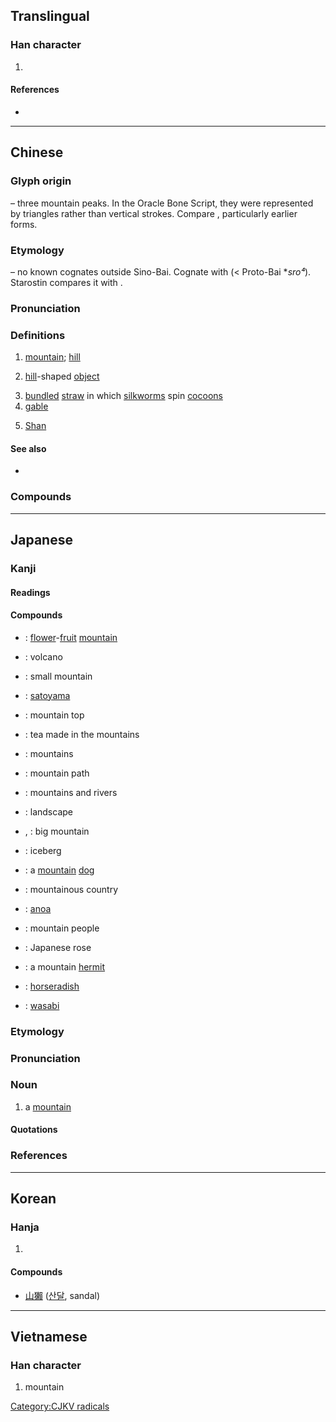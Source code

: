 {{character info/new}}
==Translingual==
{{stroke order|type=animate}}
{{stroke order|type=cursive}}

===Han character===
{{Han char|rn=46|rad=山|as=00|sn=3|four=22770|canj=U}}

# {{mul-kangxi radical-def}}

====References====
* {{Han ref|kx=0307.010|dkj=07869|dj=0604.230|hdz=10759.110|uh=5C71|ud=23665|bh=A473|bd=42099}}

----

==Chinese==
{{zh-forms}}

===Glyph origin===
{{Han etyl}}
{{liushu|p}} – three mountain peaks. In the Oracle Bone Script, they were represented by triangles rather than vertical strokes. Compare {{zh-l|丘}}, particularly earlier forms.

===Etymology===
{{unk|lang=zh}} – no known cognates outside Sino-Bai. Cognate with {{cog|bca|svrt||mountain}} (< Proto-Bai *''sro⁴''). Starostin compares it with {{cog|pdu||sʰôn|mountain}}.

===Pronunciation===
{{zh-pron
|m=shān
|m-s=
|dg=сан1
|c=saan1
|c-t=
|g=
|h=pfs=sân
|j=
|mb=súing
|md=săng
|mn=san/soaⁿ
|mn_note=san - literary; soaⁿ - vernacular
|mn-t=suan1/sang1
|w=1se
|x=
|mc=y
|oc=y
|cat=n,pn
}}

===Definitions===
{{zh-hanzi}}

# [[mountain]]; [[hill]] {{zh-mw|m,c:座}}
#: {{zh-x|登山|to climb a '''mountain'''}}
# [[hill]]-shaped [[object]]
#: {{zh-x|冰山|ice'''berg'''}}
# [[bundled]] [[straw]] in which [[silkworm]]s spin [[cocoon]]s
# [[gable]]
# {{surname|lang=zh}} [[Shan]]

====See also====
* {{zh-l|岳}}

===Compounds===
{{zh-der|hide_pron=1|火山|山藥|山歌|山門|三山|上山|下山|丘山|中山|介山|保山|假山|入山|冰山|出山|刀山|劈山|劍山|包山|北山|南山|厓山|名山|君山|唐山|圓山|土山|塗山|墳山|壽山|天山|太山|奕山|婁山|孤山|孫山|家山|寒山|寶山|封山|屋山|屏山|山丘|山丹|山人|山冰|山凹|山勢|山區|山友|山口|山向|山君|山呼|山嘴|山國|山地|山坡|山坳|山城|山塢|山外|山妻|山子|山家|山寨|山居|山岡|山岳|山峰|山崖|山崗|山崩|山嵐|山嶺|山嶽|山巒|山巔|山川|山庭|山徑|山房|山鬥|山暈|山村|山東|山林|山根|山梁|山棚|山楂|山樓|山水|山河|山泉|山洞|山洪|山溝|山澗|山濤|山牆|山產|山砠|山礬|山神|山積|山窩|山系|山線|山羊|山群|山胞|山脈|山脊|山腰|山腳|山腹|山色|山芋|山茶|山荊|山莊|山蘇|山蜂|山西|山谷|山貓|山貨|山賊|山轎|山野|山長|山阿|山陵|山隘|山險|山雞|山難|山響|山頂|山頭|山風|山魈|山魑|山麓|岐山|峿山|崇山|崑山|崖山|崞山|崤山|嵩山|嶧山|巫山|巴山|常山|廬山|恆山|懸山|房山|拉山|排山|推山|攻山|故山|文山|斗山|旗山|春山|景山|望山|朝山|東山|松山|梁山|梯山|橋山|歷山|歸山|江山|沂山|河山|泰山|深山|滿山|漫山|煉山|煤山|燈山|燕山|爬山|狼山|玉山|登山|白山|盤山|眉山|石山|硬山|礦山|祁山|禿山|空山|童山|筆山|箕山|綿山|羽山|肉山|茅山|草山|荊山|荒山|華山|蓬山|蕺山|虞山|衡山|諒山|象山|買山|過山|道山|重山|金山|銀山|銅山|鍾山|鐵山|開山|關山|陘山|陰山|隔山|雩山|雪山|靈山|青山|靠山|鞍山|香山|驪山|高山|魔山|鰲山|鷲山|麗山|黃山|黑山|鼇山|龍山|龕山|龜山|呂梁山|大巴山|不死山|五臺山|山躑躅|九疑山|伊闕山|唐努山|北塔山|山楂糕|天姥山|單面山|平山堂|山水畫|千佛山|山豆根|不周山|合歡山|噴火山|大雪山|坐江山|天壽山|山桐子|北固山|巴陵山|山陽笛|中山樵|八仙山|山芙蓉|九華山|常山蛇|山海經|五指山|半山腰|崑山玉|山海關|寒山寺|山裡紅|峴山碑|山毛櫸|徂徠山|山陰縣|太行山|山打根|安山岩|山老鼠|員丘山|休火山|信南山|彭女山|庫勒山|中山裝|峨嵋山|山道年|中山狼|南山宗|巴山縣|山茱萸|崑崙山|崆峒山|山鹽青|山萆薢|山櫻桃|山核桃|山有樞|山斗|山扁豆|山坡地|山地舞|山和尚|三神山|七星山|中山陵|定軍山|小雪山|太武山|丁甲山|小倉山|入山證|彭門山|富士山|寶蓋山|大尖山|寒山子|家山藥|九嶷山|堯山縣|山葡萄|山馬蝗|山藥蛋|太華山|垃圾山|天台山|一江山|北邙山|八卦山|大屯山|中條山|上刀山|北山羊|崑山腔|小山詞|大黑山|半屏山|劍門山|山陵崩|山粉圓|八公山|南山壽|壽山石|泥火山|探陰山|拔山志|李義山|玉山崩|拔山曲|杭愛山|放山雞|武夷山|拉山頭|玉山頹|百丈山|燕支山|映山紅|梁山泊|會稽山|枋山鄉|火山岩|登山隊|爬山調|登山屐|湖山石|焉支山|破山寺|眉山秀|敬亭山|烏拉山|拔山力|梁山伯|抱犢山|穿山甲|武當山|涿鹿山|萬壽山|燕然山|祁連山|瑯琊山|白雲山|撮合山|破山劍|砍大山|白嶽山|火山口|琅邪山|百果山|登山口|玉壘山|淺間山|獅子山|白頭山|瞭望山|死火山|梅山鄉|活火山|海底山|狼山雞|牛山歎|火焰山|檀香山|普陀山|爬山虎|莫干山|終南山|須彌山|龍山寺|青城山|賀蘭山|隆中山|鳴沙山|香山鄉|粵秀山|花果山|龍虎山|首陽山|落山風|靈隱山|舊金山|麻姑山|陽明山|錫礦山|翠微山|華山碑|訪山幫|黃蘗山|金山寺|龍門山|開山刀|金牛山|黃山派|高山病|遠山黛|飛虎山|鳳凰山|紫金山|翠屏山|高山語|老山東|觀音山|羅浮山|馬鞍山|過山車|開山機|開山斧|訪山人|長白山|靈鷲山|雲臺山|離堆山|雁蕩山|阿蘇山|關山月|開山門|虞山派|銀空山|邛崍山|遠山眉|罵山門|過山龍|高山族|麥積山|落磯山|自留山|落孫山|能高山|寶山空回|令出如山|大霸尖山|山高路陡|名重太山|半壁河山|崇山峻嶺|奇山異水|倒山傾海|山河襟帶|仙山瓊閣|冰山一角|平地山胞|不識泰山|執法如山|山旮旯子|剩水殘山|人山人海|山地同胞|安若泰山|巴嶺山脈|半壁江山|坐吃山空|山牧季移|中央山脈|山搖地動|刀山劍樹|仁者樂山|山有扶蘇|千山萬水|廬山面目|嵩山三闕|嶧山刻石|壽比南山|封山育林|山高水長|帶厲山河|人猿泰山|堆山塞海|山珍海味|使蚊負山|地裂山崩|安於泰山|唐古喇山|山清水秀|南山霧豹|山東半島|山珍海錯|愚公移山|愁山悶海|情重如山|恩重丘山|恩山義海|名山事業|城市山林|大白山脈|他山之石|千山萬壑|侏羅山脈|大好河山|千山山脈|山頂洞人|咫尺山河|安如泰山|博山香爐|平山冷燕|大別山脈|坐吃山崩|山南海北|博克達山|帶礪山河|咆哮山莊|常山蛇勢|帶礪河山|帶河厲山|巫山雲雨|巫山洛浦|巫山之夢|名落孫山|名山勝境|崑崙山脈|崑山片玉|峻嶺崇山|岳撼山崩|山高水遠|山高水低|山頹木壞|山雨欲來|山雞舞鏡|山陰道上|山長水遠|山重水複|山遙水遠|山西高原|山西票號|山西梆子|山精木客|山田燒墾|山溜穿石|山棲谷飲|山林文學|山林屠販|山東梆子|山東快書|山東大鼓|山明水秀|山崩鐘應|山崩地坼|山峙淵渟|山姆叔叔|山地山胞|山公啟事|山光水色|山中宰相|屍山血海|他山之攻|八大山人|小山樂府|尋山問水|完達山脈|南山隱豹|他山攻錯|寄生火山|太山鴻毛|安南山脈|孫山之外|久仰山斗|大山小山|山崩地陷|依山傍水|山簡醉酒|大雪山脈|巫山之會|山東琴書|山窮水盡|中山大學|山崩地裂|壽山福海|堆積如山|刀山火海|地崩山摧|地動山搖|山肴野蔌|商山四皓|回山倒海|刀山劍林|四山五岳|四大名山|大巴山脈|名山大川|坐喫山崩|南山有臺|山中白雲|南山鐵案|南山並壽|北山移文|勢如摧山|倒海移山|劍樹刀山|休眠火山|南山可移|勢如山倒|恩重如山|山盟海誓|水送山迎|泰山其頹|流水高山|水光山色|海沸山搖|摧山攪海|投山竄海|登山越嶺|指山賣磨|牛山濯濯|水聲山色|水秀山明|牛山下涕|游山玩水|泰山北斗|水遠山遙|攀山越嶺|火山湯海|東山再起|潑墨山水|拔山蓋世|水遠山長|殘山剩水|深山窮谷|登山運動|海沸山裂|河山帶礪|排山壓卵|日落西山|撼山拔樹|百二關山|水郵山驛|泰山磐石|眾喣漂山|泰山娘娘|燙手山芋|江山如故|憑山俯海|扒拉大山|萬水千山|海誓山盟|搖山振岳|泰山刻石|萬里江山|氣吞山河|水盡山窮|打隔山炮|積甲山齊|氣蓋山河|掌上河山|披髮入山|扒山越嶺|玉山傾倒|窮山惡水|窮山僻壤|放虎歸山|江山之助|穩如泰山|積案如山|積土成山|春山如笑|移山填海|移山倒海|湖光山色|挾山超海|排山倒峽|春山八字|福齊南山|福如山岳|礪帶山河|祿山之爪|水色山光|文山會海|瀰山遍野|木壞山頹|滿山滿野|日已銜山|氣壯河山|礪山帶河|泰山梁木|死重泰山|狼居胥山|眾喣飄山|眉蹙春山|眉似春山|水綠山青|排山倒海|涉水登山|盥耳山棲|百二山河|涉海登山|泰山之安|登山驀嶺|登山臨水|破墨山水|拔山舉鼎|氣壯山河|白山黑水|海嘯山崩|樂山樂水|玉海金山|玉山將崩|玉山傾頹|漫山越嶺|猿穴壞山|登山涉水|水窮山盡|火山作用|斗重山齊|燕然山銘|懷山襄陵|火山爆發|推山移嶺|拔地搖山|江山不老|火海刀山|潛山隱市|火山孝子|支遁買山|濯濯牛山|漫山塞野|水碧山青|漫山遍野|挨山塞海|海岸山脈|水秀山青|東山之志|泰山鴻毛|泰山若厲|泰山壓卵|泰山可倚|江山如畫|扛鼎拔山|拔山扛鼎|摘山煮海|拔樹撼山|棧山航海|梯山航海|班都斯山|氣湧如山|東山高臥|水闊山高|拄笏看山|東山法門|氣壓山河|拔山超海|日薄西山|登山小魯|知水仁山|泰山壓頂|指山說磨|青山綠水|褶曲山脈|翻山越嶺|箕山之志|跋山涉水|道山學海|金碧山水|背山起樓|西山日迫|高山仰止|誓山盟海|藏之名山|高山仰之|西拉山地|鴻毛泰山|錦繡河山|縱虎歸山|重於泰山|還我河山|高山流水|義海恩山|細葉山茶|馬放南山|鑄山煮海|航海梯山|血海屍山|罪惡如山|西山日薄|邈若山河|開山鼻祖|童山濯濯|臨水登山|靈山秀水|阿爾金山|遊山玩水|號令如山|誓海盟山|關山迢遞|累土至山|被髮入山|觸山之力|龍山落帽|龍山文化|綠水青山|西山餓夫|茅山道士|鷲峰山脈|零落山丘|錦繡山河|軍令如山|隔山拘火|高臥東山|高山重嶂|高山植物|高山景行|高山安仰|調虎離山|貝積如山|香山居士|隔山打牛|醉打山門|茅山道法|被山帶河|逢山開路|麓山寺碑|開門見山|荊山之玉|青綠山水|青山一髮|造山運動|靠山吃山|陰山背後|阿爾泰山|開山老祖|開山祖師|開山大師|鑿山破石|藏諸名山|鐵證如山|鐵案如山|驪山老母|箕山之節|錦繡江山|豫西山地|雲山霧罩|肉山脯林|覆海移山|遯跡山林|舉鼎拔山|聚米為山|高山峻嶺|遠遁山林|雲雨巫山|逼上梁山|退如山移|跋涉山川|跋山涉川|負山戴岳|象山學派|諒山之戰|表裡山河|離山窵遠|言出如山|紅山文化|襟山帶河|逢山開道|義重如山|華屋山丘|鼇背負山|蚊力負山|舟山群島|肉山酒海|義山恩海|奓山|大圍山|洪山|仙女山|紅山窯|三危山|厲山}}

{{zh-cat|Beginning}}

----

==Japanese==
{{rfe|lang=ja|would benefit from having multiple etymology senses covering the native Japanese word and Sino-Japanese word written with the same character. See how [[火]] does it.}}

===Kanji===
{{ja-kanji|grade=1|rs=山00}}

====Readings====
{{ja-readings
|goon=せん
|kanon=さん
|kun=やま-
}}

====Compounds====
{{der-top|Compounds}}
* {{ja-r|花果山|かかざん}}: [[flower]]-[[fruit]] [[mountain]]
* {{ja-r|火山|かざん}}: volcano
* {{ja-r|小山|こやま}}: small mountain
* {{ja-r|里山|さとやま}}: [[satoyama]]
* {{ja-r|山頂|さんちょう}}: mountain top
* {{ja-r|山茶|さんちゃ}}: tea made in the mountains
* {{ja-r|山岳|さんがく}}: mountains
* {{ja-r|山路|さんろ}}: mountain path
* {{ja-r|山川|さんせん}}: mountains and rivers
* {{ja-r|山水|さんすい}}: landscape
{{der-mid}}
* {{ja-r|大山|たいざん}}, {{ja-r|大山|おおやま}}: big mountain
* {{ja-r|氷山|ひょうざん}}: iceberg
* {{ja-r|山犬|やまいぬ}}: a [[mountain]] [[dog]]
* {{ja-r|山国|やまぐに}}: mountainous country
* {{ja-r|山水牛|やますいぎゅう}}: [[anoa]]
* {{ja-r|山人|やまびと}}: mountain people
* {{ja-r|山吹|やまぶき}}: Japanese rose
* {{ja-r|山伏|やまぶし}}: a mountain [[hermit]]
* {{ja-r|山山葵|やまわさび}}: [[horseradish]]
* {{ja-r|山葵|わさび}}: [[wasabi]]
{{der-bottom}}

===Etymology===
{{ja-kanjitab|やま|yomi=k}}
{{wp|lang=ja}}
{{rfe|lang=ja}}

===Pronunciation===
{{ja-pron|y=k|やま|acc=2|acc_ref=DJR,NHK}}

===Noun===
{{ja-noun|やま}}

# a [[mountain]] {{gl|large mass of earth and rock}}

====Quotations====
{{rfquote|lang=ja}}

===References===
<references/>

{{topics|ja|Landforms|sort=やま|Magic: The Gathering}}

----

==Korean==

===Hanja===
{{ko-hanja|hangeul=산|eumhun=메}}

# {{defn|lang=ko|sort=山00}}

====Compounds====
* [[山獺]] ([[산달]], sandal)

----

==Vietnamese==

===Han character===
{{vi-hantu|[[san]], [[sơn]]|rs=山00}}

# mountain

[[Category:CJKV radicals]]